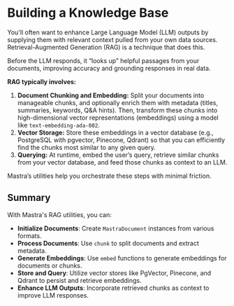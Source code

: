 # Building a Knowledge Base

You'll often want to enhance Large Language Model (LLM) outputs by supplying them with relevant context pulled from your own data sources. Retrieval-Augmented Generation (RAG) is a technique that does this.

Before the LLM responds, it “looks up” helpful passages from your documents, improving accuracy and grounding responses in real data.

**RAG typically involves:**
1. **Document Chunking and Embedding:** Split your documents into manageable chunks, and optionally enrich them with metadata (titles, summaries, keywords, Q&A hints). Then, transform these chunks into high-dimensional vector representations (embeddings) using a model like `text-embedding-ada-002`.
2. **Vector Storage:** Store these embeddings in a vector database (e.g., PostgreSQL with pgvector, Pinecone, Qdrant) so that you can efficiently find the chunks most similar to any given query.
3. **Querying:** At runtime, embed the user’s query, retrieve similar chunks from your vector database, and feed those chunks as context to an LLM.

Mastra’s utilities help you orchestrate these steps with minimal friction.

## Summary

With Mastra's RAG utilities, you can:

- **Initialize Documents**: Create `MastraDocument` instances from various formats.
- **Process Documents**: Use `chunk` to split documents and extract metadata.
- **Generate Embeddings**: Use `embed` functions to generate embeddings for documents or chunks.
- **Store and Query**: Utilize vector stores like PgVector, Pinecone, and Qdrant to persist and retrieve embeddings.
- **Enhance LLM Outputs**: Incorporate retrieved chunks as context to improve LLM responses.
